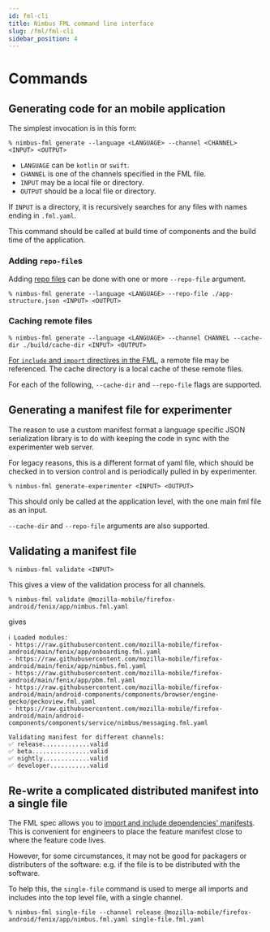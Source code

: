 ```yaml
---
id: fml-cli
title: Nimbus FML command line interface
slug: /fml/fml-cli
sidebar_position: 4
---
```


# Commands

## Generating code for an mobile application

The simplest invocation is in this form:

```
% nimbus-fml generate --language <LANGUAGE> --channel <CHANNEL> <INPUT> <OUTPUT>
```

- `LANGUAGE` can be `kotlin` or `swift`.
- `CHANNEL` is one of the channels specified in the FML file.
- `INPUT` may be a local file or directory.
- `OUTPUT` should be a local file or directory.

If `INPUT` is a directory, it is recursively searches for any files with names ending in `.fml.yaml`.

This command should be called at build time of components and the build time of the application.

### Adding `repo-file`s

Adding [repo files](/fml/fml-paths) can be done with one or more `--repo-file` argument.

```
% nimbus-fml generate --language <LANGUAGE> --repo-file ./app-structure.json <INPUT> <OUTPUT>
```

### Caching remote files

```
% nimbus-fml generate --language <LANGUAGE> --channel CHANNEL --cache-dir ./build/cache-dir <INPUT> <OUTPUT>
```

[For `include` and `import` directives in the FML](/fml/fml-imports-and-includes), a remote file may be referenced. The cache directory is a local cache of these remote files.

For each of the following, `--cache-dir` and `--repo-file` flags are supported.

## Generating a manifest file for experimenter

The reason to use a custom manifest format a language specific JSON serialization library is to do with keeping the code in sync with the experimenter web server.

For legacy reasons, this is a different format of yaml file, which should be checked in to version control and is periodically pulled in by experimenter.

```
% nimbus-fml generate-experimenter <INPUT> <OUTPUT>
```

This should only be called at the application level, with the one main fml file as an input.

`--cache-dir` and `--repo-file` arguments are also supported.

## Validating a manifest file

```
% nimbus-fml validate <INPUT>
```

This gives a view of the validation process for all channels.

```
% nimbus-fml validate @mozilla-mobile/firefox-android/fenix/app/nimbus.fml.yaml
```

gives

```
ℹ️ Loaded modules:
- https://raw.githubusercontent.com/mozilla-mobile/firefox-android/main/fenix/app/onboarding.fml.yaml
- https://raw.githubusercontent.com/mozilla-mobile/firefox-android/main/fenix/app/nimbus.fml.yaml
- https://raw.githubusercontent.com/mozilla-mobile/firefox-android/main/fenix/app/pbm.fml.yaml
- https://raw.githubusercontent.com/mozilla-mobile/firefox-android/main/android-components/components/browser/engine-gecko/geckoview.fml.yaml
- https://raw.githubusercontent.com/mozilla-mobile/firefox-android/main/android-components/components/service/nimbus/messaging.fml.yaml

Validating manifest for different channels:
✅ release.............valid
✅ beta................valid
✅ nightly.............valid
✅ developer...........valid
```

## Re-write a complicated distributed manifest into a single file

The FML spec allows you to [import and include dependencies' manifests](/fml/fml-imports-and-includes). This is convenient for engineers to place the feature manifest close to where the feature code lives.

However, for some circumstances, it may not be good for packagers or distributers of the software: e.g. if the file is to be distributed with the software.

To help this, the `single-file` command is used to merge all imports and includes into the top level file, with a single channel.

```
% nimbus-fml single-file --channel release @mozilla-mobile/firefox-android/fenix/app/nimbus.fml.yaml single-file.fml.yaml
```
